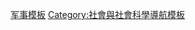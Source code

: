 {{template category
|type = navbox
|description = 
|topic = 軍事
|help = 
}}

[[Category:军事模板|]]
[[Category:社會與社會科學導航模板|Category:社會與社會科學導航模板]]